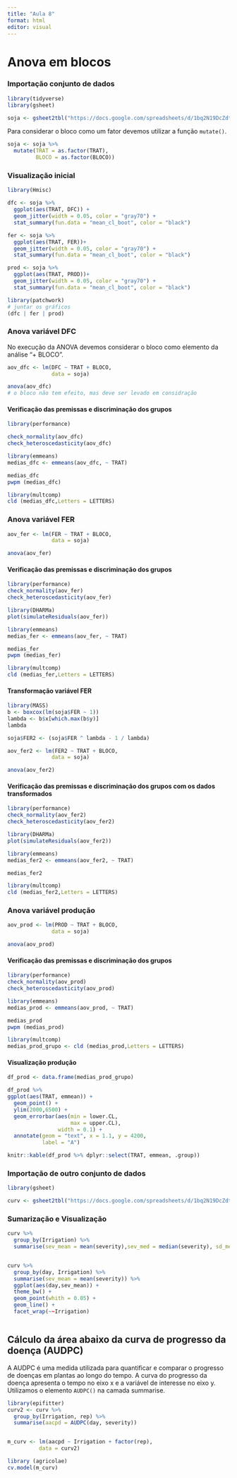 ```yaml
---
title: "Aula 8"
format: html
editor: visual
---
```


# Anova em blocos

### Importação conjunto de dados

```r
library(tidyverse)
library(gsheet)

soja <- gsheet2tbl("https://docs.google.com/spreadsheets/d/1bq2N19DcZdtax2fQW9OHSGMR0X2__Z9T/edit#gid=866852711")
```

Para considerar o bloco como um fator devemos utilizar a função `mutate()`.

```r
soja <- soja %>% 
  mutate(TRAT = as.factor(TRAT),
         BLOCO = as.factor(BLOCO))
```

### Visualização inicial

```r
library(Hmisc)

dfc <- soja %>%
  ggplot(aes(TRAT, DFC)) +
  geom_jitter(width = 0.05, color = "gray70") +
  stat_summary(fun.data = "mean_cl_boot", color = "black")

fer <- soja %>% 
  ggplot(aes(TRAT, FER))+
  geom_jitter(width = 0.05, color = "gray70") +
  stat_summary(fun.data = "mean_cl_boot", color = "black")

prod <- soja %>% 
  ggplot(aes(TRAT, PROD))+
  geom_jitter(width = 0.05, color = "gray70") +
  stat_summary(fun.data = "mean_cl_boot", color = "black")

library(patchwork)
# juntar os gráficos
(dfc | fer | prod)
```

### Anova variável DFC

No execução da ANOVA devemos considerar o bloco como elemento da análise "+ BLOCO".

```r

aov_dfc <- lm(DFC ~ TRAT + BLOCO,
              data = soja)

anova(aov_dfc)
# o bloco não tem efeito, mas deve ser levado em considração

```

#### Verificação das premissas e discriminação dos grupos

```r
library(performance)

check_normality(aov_dfc)
check_heteroscedasticity(aov_dfc)

library(emmeans)
medias_dfc <- emmeans(aov_dfc, ~ TRAT) 

medias_dfc
pwpm (medias_dfc)

library(multcomp)
cld (medias_dfc,Letters = LETTERS)
```

### Anova variável FER

```r
aov_fer <- lm(FER ~ TRAT + BLOCO,
              data = soja)

anova(aov_fer)
```

#### Verificação das premissas e discriminação dos grupos

```r
library(performance)
check_normality(aov_fer)
check_heteroscedasticity(aov_fer)

library(DHARMa)
plot(simulateResiduals(aov_fer))

library(emmeans)
medias_fer <- emmeans(aov_fer, ~ TRAT) 

medias_fer
pwpm (medias_fer)

library(multcomp)
cld (medias_fer,Letters = LETTERS)
```

#### Transformação variável FER

```r
library(MASS)
b <- boxcox(lm(soja$FER ~ 1))
lambda <- b$x[which.max(b$y)]
lambda

soja$FER2 <- (soja$FER ^ lambda - 1 / lambda)

aov_fer2 <- lm(FER2 ~ TRAT + BLOCO,
              data = soja)

anova(aov_fer2)
```

#### Verificação das premissas e discriminação dos grupos com os dados transformados

```r
library(performance)
check_normality(aov_fer2)
check_heteroscedasticity(aov_fer2)

library(DHARMa)
plot(simulateResiduals(aov_fer2))

library(emmeans)
medias_fer2 <- emmeans(aov_fer2, ~ TRAT) 

medias_fer2

library(multcomp)
cld (medias_fer2,Letters = LETTERS)

```

### Anova variável produção

```r
aov_prod <- lm(PROD ~ TRAT + BLOCO,
              data = soja)

anova(aov_prod)
```

#### Verificação das premissas e discriminação dos grupos

```r
library(performance)
check_normality(aov_prod)
check_heteroscedasticity(aov_prod)

library(emmeans)
medias_prod <- emmeans(aov_prod, ~ TRAT) 

medias_prod
pwpm (medias_prod)

library(multcomp)
medias_prod_grupo <- cld (medias_prod,Letters = LETTERS)


```

#### Visualização produção

```r

df_prod <- data.frame(medias_prod_grupo)

df_prod %>% 
ggplot(aes(TRAT, emmean)) +
  geom_point() +
  ylim(2000,6500) +
  geom_errorbar(aes(min = lower.CL,
                    max = upper.CL),
                width = 0.1) +
  annotate(geom = "text", x = 1.1, y = 4200,
           label = "A")

knitr::kable(df_prod %>% dplyr::select(TRAT, emmean, .group))

```

### Importação de outro conjunto de dados

```r
library(gsheet)

curv <- gsheet2tbl("https://docs.google.com/spreadsheets/d/1bq2N19DcZdtax2fQW9OHSGMR0X2__Z9T/edit#gid=1807247585")
```

### Sumarização e Visualização

```r

curv %>% 
  group_by(Irrigation) %>% 
  summarise(sev_mean = mean(severity),sev_med = median(severity), sd_mean = sd(severity))


curv %>% 
  group_by(day, Irrigation) %>% 
  summarise(sev_mean = mean(severity)) %>% 
  ggplot(aes(day,sev_mean)) +
  theme_bw() +
  geom_point(whith = 0.05) +
  geom_line() + 
  facet_wrap(~~Irrigation)



```

## Cálculo da área abaixo da curva de progresso da doença (AUDPC)

A AUDPC é uma medida utilizada para quantificar e comparar o progresso de doenças em plantas ao longo do tempo. A curva do progresso da doença apresenta o tempo no eixo x e a variável de interesse no eixo y. Utilizamos o elemento `AUDPC()` na camada summarise.

```r
library(epifitter)
curv2 <- curv %>% 
  group_by(Irrigation, rep) %>% 
  summarise(aacpd = AUDPC(day, severity))


m_curv <- lm(aacpd ~ Irrigation + factor(rep),
          data = curv2)

library (agricolae)
cv.model(m_curv)
```
